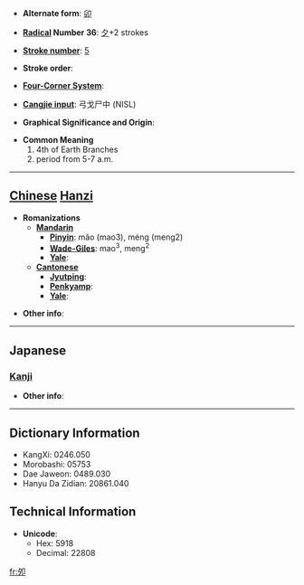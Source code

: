 * '''Alternate form''': [[卯]]

* '''[[Wiktionary:Chinese radical index| Radical]] Number 36''': [[Wiktionary:Chinese radical index 夕|夕]]+2 strokes

* '''[[Wiktionary:Chinese total strokes index|Stroke number]]''': [[Wiktionary:Chinese total strokes index 5|5]]

* '''Stroke order''': 

* '''[[Wiktionary:Chinese four corner index|Four-Corner System]]''': 

* '''[[Wiktionary:Chinese Cangjie index|Cangjie input]]''': 弓戈尸中 (NISL)

* '''Graphical Significance and Origin''': 

* '''Common Meaning'''
*#4th of Earth Branches
*# period from 5-7 a.m.


----

== [[Chinese]] [[Hanzi]] ==

* '''Romanizations'''
** '''[[Mandarin]]'''
*** '''[[Pinyin]]''': mǎo (mao3), méng (meng2)
*** '''[[Wade-Giles]]''': mao<sup>3</sup>, meng<sup>2</sup>
*** '''[[Yale]]''': 
** '''[[Cantonese]]'''
*** '''[[Jyutping]]''':
*** '''[[Penkyamp]]''': 
*** '''[[Yale]]''': 

* '''Other info''': 

----

==Japanese==
===[[Kanji]]===
{{kanji|on readings=[[ぼう]] (bō)|kun readings=[[う]] (u)}}

* '''Other info''':  

----

== Dictionary Information ==

* KangXi: 0246.050
* Morobashi: 05753
* Dae Jaweon: 0489.030
* Hanyu Da Zidian: 20861.040

== Technical Information ==

* '''Unicode''':
** Hex: 5918
** Decimal: 22808

[[fr:夘]]